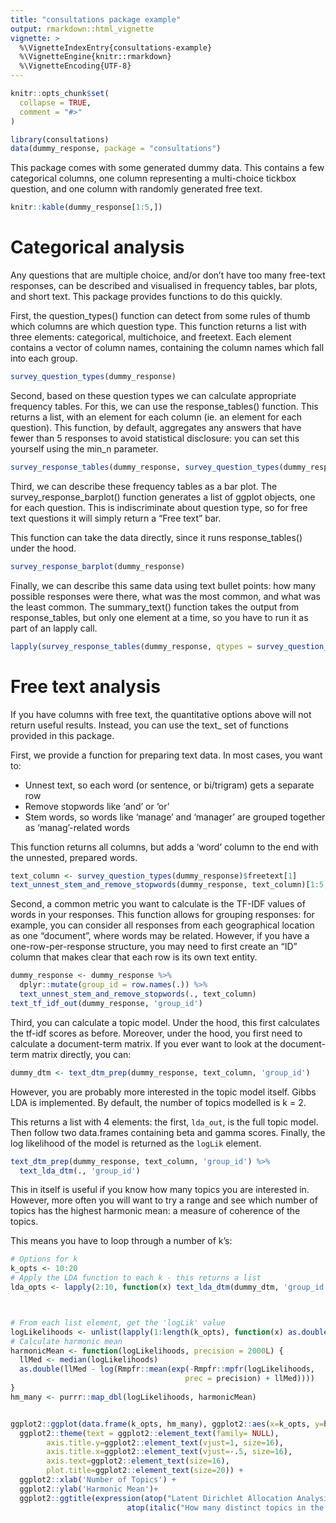 ```yaml
---
title: "consultations package example"
output: rmarkdown::html_vignette
vignette: >
  %\VignetteIndexEntry{consultations-example}
  %\VignetteEngine{knitr::rmarkdown}
  %\VignetteEncoding{UTF-8}
---
```


```r
knitr::opts_chunk$set(
  collapse = TRUE,
  comment = "#>"
)
```

```r
library(consultations)
data(dummy_response, package = "consultations")
```

This package comes with some generated dummy data. This contains a few categorical columns, one column representing a multi-choice tickbox question, and one column with randomly generated free text.

```r
knitr::kable(dummy_response[1:5,])
```

# Categorical analysis

Any questions that are multiple choice, and/or don't have too many free-text responses, can be described and visualised in frequency tables, bar plots, and short text. This package provides functions to do this quickly. 

First, the question_types() function can detect from some rules of thumb which columns are which question type. This function returns a list with three elements: categorical, multichoice, and freetext. Each element contains a vector of column names, containing the column names which fall into each group. 

```r
survey_question_types(dummy_response)
```

Second, based on these question types we can calculate appropriate frequency tables. For this, we can use the response_tables() function. This returns a list, with an element for each column (ie. an element for each question). This function, by default, aggregates any answers that have fewer than 5 responses to avoid statistical disclosure: you can set this yourself using the min_n parameter.

```r
survey_response_tables(dummy_response, survey_question_types(dummy_response), min_n = 5)
```

Third, we can describe these frequency tables as a bar plot. The survey_response_barplot() function generates a list of ggplot objects, one for each question. This is indiscriminate about question type, so for free text questions it will simply return a "Free text" bar. 

This function can take the data directly, since it runs response_tables() under the hood. 

```r
survey_response_barplot(dummy_response)
```

Finally, we can describe this same data using text bullet points: how many possible responses were there, what was the most common, and what was the least common. The summary_text() function takes the output from response_tables, but only one element at a time, so you have to run it as part of an lapply call. 

```r
lapply(survey_response_tables(dummy_response, qtypes = survey_question_types(dummy_response)), survey_summary_text)
```

# Free text analysis

If you have columns with free text, the quantitative options above will not return useful results. Instead, you can use the text_ set of functions provided in this package.

First, we provide a function for preparing text data. In most cases, you want to:

* Unnest text, so each word (or sentence, or bi/trigram) gets a separate row
* Remove stopwords like 'and' or 'or'
* Stem words, so words like 'manage' and 'manager' are grouped together as 'manag'-related words

This function returns all columns, but adds a 'word' column to the end with the unnested, prepared words. 

```r
text_column <- survey_question_types(dummy_response)$freetext[1]
text_unnest_stem_and_remove_stopwords(dummy_response, text_column)[1:5,]
```

Second, a common metric you want to calculate is the TF-IDF values of words in your responses. This function allows for grouping responses: for example, you can consider all responses from each geographical location as one "document", where words may be related. However, if you have a one-row-per-response structure, you may need to first create an "ID" column that makes clear that each row is its own text entity. 

```r
dummy_response <- dummy_response %>%
  dplyr::mutate(group_id = row.names(.)) %>%
  text_unnest_stem_and_remove_stopwords(., text_column)
text_tf_idf_out(dummy_response, 'group_id')
```

Third, you can calculate a topic model. Under the hood, this first calculates the tf-idf scores as before. Moreover, under the hood, you first need to calculate a document-term matrix. If you ever want to look at the document-term matrix directly, you can:

```r
dummy_dtm <- text_dtm_prep(dummy_response, text_column, 'group_id')
```

However, you are probably more interested in the topic model itself. Gibbs LDA is implemented. By default, the number of topics modelled is k = 2.

This returns a list with 4 elements: the first, `lda_out`, is the full topic model. Then follow two data.frames containing beta and gamma scores. Finally, the log likelihood of the model is returned as the `logLik` element. 

```r
text_dtm_prep(dummy_response, text_column, 'group_id') %>%
  text_lda_dtm(., 'group_id')
```

This in itself is useful if you know how many topics you are interested in. However, more often you will want to try a range and see which number of topics has the highest harmonic mean: a measure of coherence of the topics. 

This means you have to loop through a number of k's: 

```r
# Options for k
k_opts <- 10:20
# Apply the LDA function to each k - this returns a list
lda_opts <- lapply(2:10, function(x) text_lda_dtm(dummy_dtm, 'group_id', k = x))



# From each list element, get the 'logLik' value
logLikelihoods <- unlist(lapply(1:length(k_opts), function(x) as.double(lda_opts[[x]]$logLik)))
# Calculate harmonic mean
harmonicMean <- function(logLikelihoods, precision = 2000L) {
  llMed <- median(logLikelihoods)
  as.double(llMed - log(Rmpfr::mean(exp(-Rmpfr::mpfr(logLikelihoods,
                                       prec = precision) + llMed))))
}
hm_many <- purrr::map_dbl(logLikelihoods, harmonicMean)


ggplot2::ggplot(data.frame(k_opts, hm_many), ggplot2::aes(x=k_opts, y=hm_many)) + ggplot2::geom_path(lwd=1.5) +
  ggplot2::theme(text = ggplot2::element_text(family= NULL),
        axis.title.y=ggplot2::element_text(vjust=1, size=16),
        axis.title.x=ggplot2::element_text(vjust=-.5, size=16),
        axis.text=ggplot2::element_text(size=16),
        plot.title=ggplot2::element_text(size=20)) +
  ggplot2::xlab('Number of Topics') +
  ggplot2::ylab('Harmonic Mean')+
  ggplot2::ggtitle(expression(atop("Latent Dirichlet Allocation Analysis of survey responses",
                          atop(italic("How many distinct topics in the responses?"), ""))))
```


